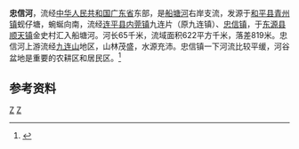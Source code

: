 {{Infobox River
  | river_name      = 忠信河
  | image_name      =
  | image_size      = 
  | caption         = 
  | origin          = [[广东省|广东省]][[和平县|和平县]][[青州镇_(和平县)|青州镇]]蚬仔塘
  | mouth           = 广东省[[东源县|东源县]][[顺天镇|顺天镇]]金史村[[船塘河|船塘河]]
  | basin_countries = 广东省和平县、连平县、东源县
  | length          = 65 km
  | elevation       = 
  | mouth_elevation = 
  | discharge       = 14.24 m<sup>3</sup>/s
  | watershed       = 622 km<sup>2</sup>
}}
'''忠信河'''，流经[[中华人民共和国|中华人民共和国]][[广东省|广东省]]东部，是[[船塘河|船塘河]]右岸支流，发源于[[和平县|和平县]][[青州镇_(和平县)|青州镇]]蚬仔塘，蜿蜒向南，流经[[连平县|连平县]][[内莞镇|内莞镇]]九连片（原九连镇）、[[忠信镇_(连平县)|忠信镇]]，于[[东源县|东源县]][[顺天镇|顺天镇]]金史村汇入船塘河。河长65千米，流域面积622平方千米，落差819米。忠信河上游流经[[九连山|九连山]]地区，山林茂盛，水源充沛。忠信镇一下河流比较平缓，河谷盆地是重要的农耕区和居民区。<ref name="中国河湖大典">{{cite book zh |author=《[[中国河湖大典|中国河湖大典]]》编纂委员会 |title=《中国河湖大典·珠江卷》 |format=M |edition=1 |location=北京 |publisher=中国水利水电出版社 |date=2013年1月 |pages=268页 |id= ISBN 978-7-5170-0561-2}}</ref>

==参考资料==
{{reflist}}

[[Category:东江水系|Z]]
[[Category:广东河流|Z]]
{{stub}}